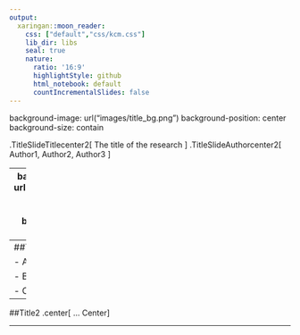 ```yaml
---
output: 
  xaringan::moon_reader:
    css: ["default","css/kcm.css"]
    lib_dir: libs
    seal: true
    nature:
      ratio: '16:9'
      highlightStyle: github
      html_notebook: default
      countIncrementalSlides: false
---
```

background-image: url("images/title_bg.png")
background-position: center
background-size: contain




.TitleSlideTitlecenter2[ <p_TitleSlideHeader> 
The title of the research
</p_TitleSlideHeader>]
.TitleSlideAuthorcenter2[ <p_TitleSlideAuthorList> 
Author1, Author2, Author3
</p_TitleSlideAuthorList>  ]

---
background-image: url("images/bg.png")
background-position: center
background-size: contain

##Disclosures

- Test

- Test

---
##Title

- A

- B

  - C


---
##Title2
.center[ ...
Center
]

---
